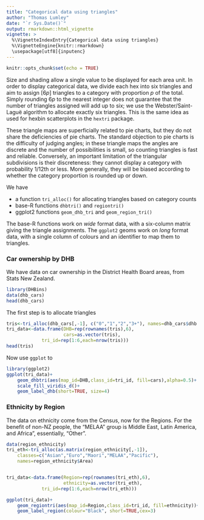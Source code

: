 ```yaml
---
title: "Categorical data using triangles"
author: "Thomas Lumley"
date: "`r Sys.Date()`"
output: rmarkdown::html_vignette
vignette: >
  %\VignetteIndexEntry{Categorical data using triangles}
  %\VignetteEngine{knitr::rmarkdown}
  \usepackage[utf8]{inputenc}
---
```


```r
knitr::opts_chunk$set(echo = TRUE)
```

Size and shading allow a single value to be displayed for each area unit. In order to display categorical data, we divide each hex into six triangles and aim to assign $[6p]$ triangles to a category with proportion $p$ of the total.  Simply rounding $6p$ to the nearest integer does not guarantee that the number of triangles assigned will add up to six; we use the Webster/Saint-Laguë algorithm to allocate exactly six triangles. This is the same idea as used for hexbin scatterplots in the `hextri` package.


These triangle maps are superficially related to pie charts, but they do not share the deficiencies of pie charts.  The standard objection to pie charts is the difficulty of judging angles; in these triangle maps the angles are discrete and the number of possibilities is small, so counting triangles is fast and reliable. Conversely, an important limitation of the triangular subdivisions is their discreteness: they cannot display a category with probability 1/12th or less. More generally, they will be biased according to whether the category proportion is rounded up or down. 

We have 

- a function `tri_alloc()` for allocating triangles based on category counts
- base-R functions `dhbtri()` and `regiontri()`
- ggplot2 functions `geom_dhb_tri` and `geom_region_tri()`

The base-R functions work on *wide* format data, with a six-column matrix giving the triangle assignments.  The `ggplot2` geoms work on *long* format data, with a single column of colours and an identifier to map them to triangles.

### Car ownership by DHB

We have data on car ownership in the District Health Board areas, from Stats New Zealand. 

```r
library(DHBins)
data(dhb_cars)
head(dhb_cars)
```

The first step is to allocate triangles

```r
tris<-tri_alloc(dhb_cars[,-1], c("0","1","2","3+"), names=dhb_cars$dhb )
tri_data<-data.frame(DHB=rep(rownames(tris),6),
                     cars=as.vector(tris),
		     tri_id=rep(1:6,each=nrow(tris)))
head(tris)
```

Now use `ggplot` to

```r
library(ggplot2)
ggplot(tri_data)+
	geom_dhbtri(aes(map_id=DHB,class_id=tri_id, fill=cars),alpha=0.5)+
	scale_fill_viridis_d()+
	geom_label_dhb(short=TRUE, size=4)
```

### Ethnicity by Region

The data on ethnicity come from the Census, now for the Regions.  For the benefit of non-NZ people, the "MELAA" group is Middle East, Latin America, and Africa", essentially, "Other".

```r
data(region_ethnicity)
tri_eth<-tri_alloc(as.matrix(region_ethnicity[,-1]),
	classes=c("Asian","Euro","Maori","MELAA","Pacific"),
	names=region_ethnicity$Area)


tri_data<-data.frame(Region=rep(rownames(tri_eth),6),
                     ethnicity=as.vector(tri_eth),
		     tri_id=rep(1:6,each=nrow(tri_eth)))

ggplot(tri_data)+
	geom_regiontri(aes(map_id=Region,class_id=tri_id, fill=ethnicity))+
	geom_label_region(colour="Black", short=TRUE,cex=3)
```